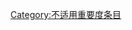 {{catmore1|[[Wikipedia:共产主义专题|Wikipedia:共产主义专题]]}}
{{cat importance | topic=共产主义 | importance=不适用 }}
{{CategoryTOC}}
{{emptycat}}

[[Category:不适用重要度条目|Category:不适用重要度条目]]